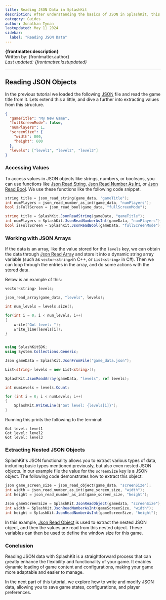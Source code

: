 ```yaml
---
title: Reading JSON Data in SplashKit
description: After understanding the basics of JSON in SplashKit, this part of the tutorial focuses on how to read and parse JSON data. Reading JSON data is essential for game development tasks such as loading game settings, level configurations, or player data.
category: Guides
author: Jonathan Tynan
lastupdated: May 11 2024
sidebar:
  label: "Reading JSON Data"
---
```



**{frontmatter.description}**  
Written by: {frontmatter.author}  
_Last updated: {frontmatter.lastupdated}_

---

## Reading JSON Objects

In the previous tutorial we loaded the following [JSON](/api/json/) file and read the game title from it. Lets extend this a little, and dive a further into extracting values from this structure.

```json
{
  "gameTitle": "My New Game",
  "fullScreenMode": false,
  "numPlayers": 1,
  "screenSize": {
    "width": 800,
    "height": 600
  },
  "levels": ["level1", "level2", "level3"]
}
```

### Accessing Values

To access values in JSON objects like strings, numbers, or booleans, you can use functions like [Json Read String](/api/json/#json-read-string), [Json Read Number As Int](/api/json/#json-read-number-as-int), or [Json Read Bool](/api/json/#json-read-bool). We use these functions like the following code snippet.

<Tabs syncKey="code-language">
  <TabItem label="C++">

  ```cpp
  string title = json_read_string(game_data, "gameTitle");
  int numPlayers = json_read_number_as_int(game_data, "numPlayers");
  bool isFullScreen = json_read_bool(game_data, "fullScreenMode");
  ```

  </TabItem>

  <TabItem label="C#">

  ```csharp
  string title = SplashKit.JsonReadString(gameData, "gameTitle");
  int numPlayers = SplashKit.JsonReadNumberAsInt(gameData, "numPlayers");
  bool isFullScreen = SplashKit.JsonReadBool(gameData, "fullScreenMode");
  ```

  </TabItem>
</Tabs>

### Working with JSON Arrays

If the data is an array, like the value stored for the `levels` key, we can obtain the data through [Json Read Array](/api/json/#json-read-array) and store it into a dynamic string array variable (such as `vector<string>`in C++, or `List<string>` in C#). Then we can loop through the entries in the array, and do some actions with the stored data.

Below is an example of this:

<Tabs syncKey="code-language">
  <TabItem label="C++">

  ```cpp
  vector<string> levels;

  json_read_array(game_data, "levels", levels);

  int num_levels = levels.size();

  for(int i = 0; i < num_levels; i++)
  {
      write("Got level: ");
      write_line(levels[i]);
  }
  ```

  </TabItem>

  <TabItem label="C#">

  ```csharp

  using SplashKitSDK;
  using System.Collections.Generic;

  Json gameData = SplashKit.JsonFromFile("game_data.json");

  List<string> levels = new List<string>();

  SplashKit.JsonReadArray(gameData, "levels", ref levels);

  int numLevels = levels.Count;

  for (int i = 0; i < numLevels; i++)
  {
      SplashKit.WriteLine($"Got level: {levels[i]}");
  }
  ```

  </TabItem>
</Tabs>

Running this prints the following to the terminal:

```plaintext
Got level: level1
Got level: level2
Got level: level3
```

### Extracting Nested JSON Objects

SplashKit's JSON functionality allows you to extract various types of data, including basic types mentioned previously, but also even nested JSON objects. In our example file the value for the `screenSize` key is a JSON object. The following code demonstrates how to extract this object:

<Tabs syncKey="code-language">
  <TabItem label="C++">

  ```cpp
  json game_screen_size = json_read_object(game_data, "screenSize");
  int width = json_read_number_as_int(game_screen_size, "width");
  int height = json_read_number_as_int(game_screen_size, "height");
  ```

  </TabItem>

  <TabItem label="C#">

  ```csharp
  Json gameScreenSize = SplashKit.JsonReadObject(gamedata, "screenSize");
  int width = SplashKit.JsonReadNumberAsInt(gameScreenSize, "width");
  int height = SplashKit.JsonReadNumberAsInt(gameScreenSize, "height");
  ```

  </TabItem>
</Tabs>

In this example, [Json Read Object](/api/json/#json-read-object) is used to extract the nested JSON object, and then the values are read from this nested object. These variables can then be used to define the window size for this game.

### Conclusion

Reading JSON data with SplashKit is a straightforward process that can greatly enhance the flexibility and functionality of your game. It enables dynamic loading of game content and configurations, making your game more adaptable and easier to manage.

In the next part of this tutorial, we explore how to write and modify JSON data, allowing you to save game states, configurations, and player preferences.
